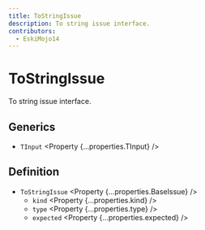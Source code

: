 ```yaml
---
title: ToStringIssue
description: To string issue interface.
contributors:
  - EskiMojo14
---
```



# ToStringIssue

To string issue interface.

## Generics

- `TInput` <Property {...properties.TInput} />

## Definition

- `ToStringIssue` <Property {...properties.BaseIssue} />
  - `kind` <Property {...properties.kind} />
  - `type` <Property {...properties.type} />
  - `expected` <Property {...properties.expected} />
